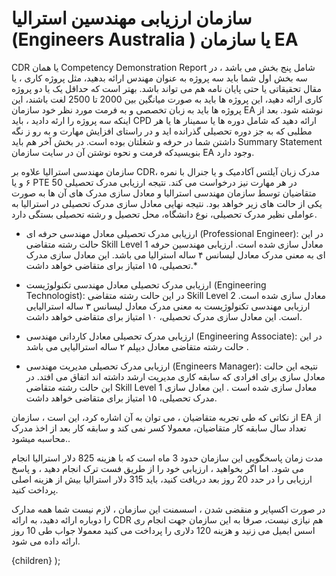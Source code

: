 

# سازمان ارزیابی مهندسین استرالیا (Engineers Australia ) یا سازمان EA

 CDR یا همان  Competency Demonstration Report     شامل پنج بخش می باشد ، در سه بخش اول شما باید سه پروژه به عنوان مهندس ارائه بدهید، مثل پروژه کاری ، یا مقال تحقیقاتی یا حتی پایان نامه هم می تواند باشد. بهتر است که حداقل یک یا دو پروژه کاری ارائه دهید، این پروژه ها باید به صورت میانگین بین 2000 تا 2500 لغت باشند،  این پروژه ها باید به زبان تخصصی و به فرمت مورد نظر خود سازمان EA نوشته شود. بعد از اینکه سه پروژه را ارئه دادید ، باید CPD ارائه دهید که شامل دوره ها یا سمینار ها یا هر مطلبی که به جز دوره تحصیلی گذرانده اید و در راستای  افزایش مهارت و به رو ز نگه داشتن شما در حرفه و شغلتان بوده است. در بخش آخر هم باید Summary Statement بنویسیدکه فرمت و نحوه نوشتن آن در سایت سازمان EA وجود دارد.  

 سازمان مهندسی استرالیا علاوه بر CDR، مدرک زبان آیلتس آکادمیک و یا جنرال با نمره ۶ و یا PTE  50 در هر مهارت نیز درخواست می کند. نتیجه ارزیابی مدرک تحصیلی متقاضیان توسط سازمان مهندسی استرالیا و معادل سازی مدرک های آن ها به صورت یکی از حالت های زیر خواهد بود. نتیجه نهایی معادل سازی مدرک تحصیلی در استرالیا به عواملی نظیر مدرک تحصیلی، نوع دانشگاه، محل تحصیل و رشته تحصیلی بستگی دارد.

* ارزیابی مدرک تحصیلی معادل مهندسی حرفه ای (Professional Engineer): در این حالت رشته متقاضی Skill Level 1 معادل سازی شده است. ارزیابی مهندسین حرفه ای به معنی مدرک معادل لیسانس ۴ ساله استرالیا می باشد. این معادل سازی مدرک تحصیلی، ۱۵ امتیاز برای متقاضی خواهد داشت.* 

* ارزیابی مدرک تحصیلی معادل مهندسی تکنولوژیست (Engineering Technologist): در این حالت رشته متقاضی Skill Level 2 معادل سازی شده است. ارزیابی مهندسی تکنولوژیست به معنی مدرک معادل لیسانس ۳ ساله استرالیایی است. این معادل سازی مدرک تحصیلی، ۱۰ امتیاز برای متقاضی خواهد داشت.

* ارزیابی مدرک تحصیلی معادل کاردانی مهندسی (Engineering Associate): در این حالت رشته متقاضی معادل دیپلم ۲ ساله استرالیایی می باشد .

* ارزیابی مدرک تحصیلی مدیریت مهندسی (Engineers Manager): نتیجه این حالت معادل سازی برای افرادی که سابقه کاری مدیریت ارشد داشته اند اتفاق می افتد. در این حالت رشته متقاضی Skill Level 1 معادل سازی شده است . این معادل سازی مدرک تحصیلی، ۱۵ امتیاز برای متقاضی خواهد داشت. 

 از نکاتی که طی تجربه متقاضیان ، می توان به آن اشاره کرد، این است ، سازمان   EA از  تعداد سال سابقه کار متقاضیان، معمولا کسر نمی کند و سابقه کار بعد از اخذ مدرک محاسبه میشود..

مدت زمان پاسخگویی این سازمان حدود 3 ماه است که با هزینه 825 دلار استرالیا انجام می شود. اما اگر بخواهید ، ارزیابی خود را از طریق فست ترک انجام دهید ، و پاسخ ارزیابی را در حدد 20 روز بعد دریافت کنید، باید 315 دلار استرالیا بیش از هزینه اصلی پرداخت کنید. 

در صورت اکسپایر و منقضی شدن ، اسسمنت این سازمان ، لازم نیست شما همه مدارک را دوباره ارائه دهید، به ارائه CDR هم نیازی نیست، صرفا به این سازمان جهت انجام ری اسس ایمیل می زنید و هزینه 120 دلاری را پرداخت می کنید معمولا جواب طی 10 روز ارائه داده می شود.


  <PageLayout>
    <MDXProvider meta={meta}>{children}</MDXProvider>
  </PageLayout>
);
